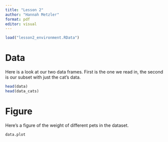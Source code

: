 ```yaml
---
title: "Lesson 2"
author: "Hannah Metzler"
format: pdf
editor: visual
---
```


```r
load("lesson2_environment.RData")
```

# Data

Here is a look at our two data frames. First is the one we read in, the second is our subset with just the cat's data.

```r
head(data)
head(data_cats)
```

# Figure

Here's a figure of the weight of different pets in the dataset.

```r
data.plot
```
